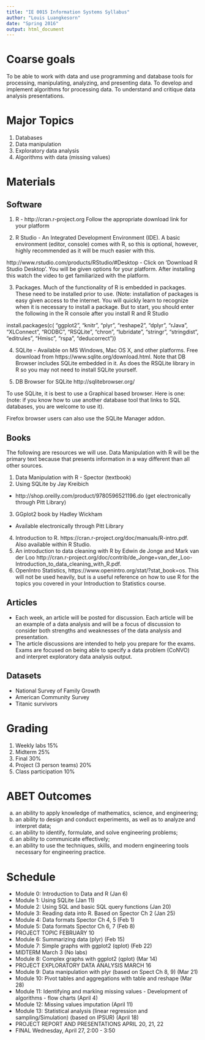 ```yaml
---
title: "IE 0015 Information Systems Syllabus"
author: "Louis Luangkesorn"
date: "Spring 2016"
output: html_document
---
```


Coarse goals
============

To be able to work with data and use programming and database tools for processing, manipulating, analyzing, and presenting data. To develop and implement algorithms for processing data. To understand and critique data analysis presentations.

Major Topics
==================================

1.  Databases
2.  Data manipulation
3.  Exploratory data analysis
4.  Algorithms with data (missing values)


# Materials

## Software

1.  R -  http://cran.r-project.org  Follow the appropriate download link for your platform

2.  R Studio - An Integrated Development Environment (IDE). A basic environment (editor, console) comes with R, so this is optional, however, highly recommended as it will be much easier with this.

http://www.rstudio.com/products/RStudio/#Desktop - Click on 'Download R Studio Desktop'.  You will be given options for your platform.  After installing this watch the video to get familiarized with the platform.

3.  Packages.  Much of the functionality of R is embedded in packages.  These need to be installed prior to use. (Note: installation of packages is easy given access to the internet.  You will quickly learn to recognize when it is necessary to install a package. But to start, you should enter the following in the R console after you install R and R Studio

install.packages(c(  "ggplot2",  "knitr",  "plyr",  "reshape2",  "dplyr",  "rJava",  "XLConnect",  "RODBC",  "RSQLite",  "chron",  "lubridate",  "stringr",  "stringdist",  "editrules",  "Hmisc",  "rspa",  "deducorrect"))

4.  SQLite - Available on MS Windows, Mac OS X, and other platforms. Free download from https://www.sqlite.org/download.html.  Note that DB Browser includes SQLite embedded in it. As does the RSQLite library in R so you may not need to install SQLite yourself.

5.  DB Browser for SQLite http://sqlitebrowser.org/

To use SQLite, it is best to use a Graphical based browser. Here is one: (note: if you know how to use another database tool that links to SQL databases, you are welcome to use it).

Firefox browser users can also use the SQLite Manager addon.



##  Books

The following are resources we will use.  Data Manipulation with R will be the primary text because that presents information in a way different than all other sources. 

1.  Data Manipulation with R - Spector (textbook)
2.  Using SQLite by Jay Kreibich
  -  http://shop.oreilly.com/product/9780596521196.do (get electronically through Pitt Library)
3.  GGplot2 book by Hadley Wickham
  - Available electronically through Pitt Library
4.  Introduction to R. https://cran.r-project.org/doc/manuals/R-intro.pdf. Also available within R Studio.
5.  An introduction to data cleaning with R by Edwin de Jonge and Mark van der Loo http://cran.r-project.org/doc/contrib/de_Jonge+van_der_Loo-Introduction_to_data_cleaning_with_R.pdf.
6.  OpenIntro Statistics, https://www.openintro.org/stat/?stat_book=os. This will not be used heavily, but is a useful reference on how to use R for the topics you covered in your Introduction to Statistics course.

##  Articles

-  Each week, an article will be posted for discussion.  Each article will be an example of a data analysis and will be a focus of discussion to consider both strengths and weaknesses of the data analysis and presentation.
-  The article discussions are intended to help you prepare for the exams. Exams are focused on being able to specify a data problem (CoNVO) and interpret exploratory data analysis output.


## Datasets

-  National Survey of Family Growth
-  American Community Survey
-  Titanic survivors

#  Grading

1.  Weekly labs               15%
2.  Midterm                   25%
3.  Final                     30%
4.  Project (3 person teams)  20%
5.  Class participation       10%

# ABET Outcomes

a. an ability to apply knowledge of mathematics, science, and engineering;
b. an ability to design and conduct experiments, as well as to analyze and interpret data;
e. an ability to identify, formulate, and solve engineering problems;
g. an ability to communicate effectively;
k. an ability to use the techniques, skills, and modern engineering tools necessary for engineering practice.


Schedule
========

- Module 0: Introduction to Data and R (Jan 6)
- Module 1: Using SQLite (Jan 11)
- Module 2: Using SQL and basic SQL query functions (Jan 20)
- Module 3: Reading data into R. Based on Spector Ch 2 (Jan 25)
- Module 4: Data formats Spector Ch 4, 5 (Feb 1)
- Module 5: Data formats Spector Ch 6, 7 (Feb 8)
- PROJECT TOPIC FEBRUARY 10 
- Module 6: Summarizing data (plyr) (Feb 15)
- Module 7: Simple graphs with ggplot2 (qplot) (Feb 22)
- MIDTERM March 3 (No labs)
- Module 8: Complex graphs with ggplot2 (qplot) (Mar 14)
- PROJECT EXPLORATORY DATA ANALYSIS MARCH 16
- Module 9: Data manipulation with plyr (based on Spect Ch 8, 9) (Mar 21)
- Module 10: Pivot tables and aggregations with table and reshape (Mar 28)
- Module 11: Identifying and marking missing values - Development of algorithms - flow charts (April 4)
- Module 12: Missing values imputation (April 11)
- Module 13: Statistical analysis (linear regression and sampling/Simulation) (based on IPSUR) (April 18)
- PROJECT REPORT AND PRESENTATIONS APRIL 20, 21, 22
- FINAL Wednesday, April 27, 2:00 - 3:50